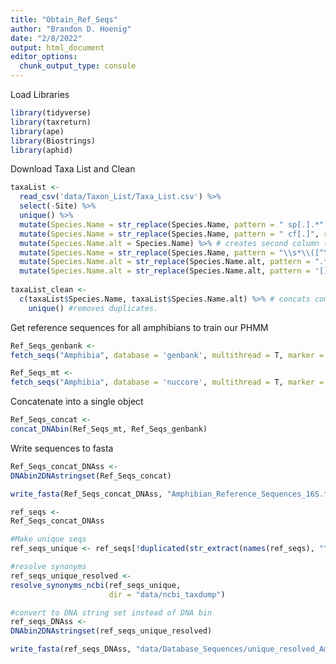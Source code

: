```yaml
---
title: "Obtain_Ref_Seqs"
author: "Brandon D. Hoenig"
date: "2/8/2022"
output: html_document
editor_options: 
  chunk_output_type: console
---
```


Load Libraries
```r
library(tidyverse)
library(taxreturn)
library(ape)
library(Biostrings)
library(aphid)
```

Download Taxa List and Clean
```r
taxaList <-
  read_csv('data/Taxon_List/Taxa_List.csv') %>% 
  select(-Site) %>%
  unique() %>%
  mutate(Species.Name = str_replace(Species.Name, pattern = " sp[.].*", replacement = "")) %>% #removes sp. from genera
  mutate(Species.Name = str_replace(Species.Name, pattern = " cf[.]", replacement = "")) %>%  #removes cf. from species
  mutate(Species.Name.alt = Species.Name) %>% # creates second column to handle recently changed species names
  mutate(Species.Name = str_replace(Species.Name, pattern = "\\s*\\([^\\)]+\\)", "")) %>% #removes alternate names in parenthese
  mutate(Species.Name.alt = str_replace(Species.Name.alt, pattern = ".*[(]","")) %>% # removes leading paranthese and anything before it (e.g. alternate genus name)
  mutate(Species.Name.alt = str_replace(Species.Name.alt, pattern = '[)]', "")) #removes trailing parenthese. 
  
taxaList_clean <-
  c(taxaList$Species.Name, taxaList$Species.Name.alt) %>% # concats common and alternate latin names. 
    unique() #removes duplicates. 
```

Get reference sequences for all amphibians to train our PHMM
```r

Ref_Seqs_genbank <-
fetch_seqs("Amphibia", database = 'genbank', multithread = T, marker = '16S', output = 'gb-binom', db = "data/ncbi_taxdump")

Ref_Seqs_mt <-
fetch_seqs("Amphibia", database = 'nuccore', multithread = T, marker = 'mitochondria', output = 'gb-binom', db = "data/ncbi_taxdump")
```

Concatenate into a single object 
```r
Ref_Seqs_concat <-
concat_DNAbin(Ref_Seqs_mt, Ref_Seqs_genbank)
```

Write sequences to fasta
```r
Ref_Seqs_concat_DNAss <-
DNAbin2DNAstringset(Ref_Seqs_concat)

write_fasta(Ref_Seqs_concat_DNAss, "Amphibian_Reference_Sequences_16S.fasta")
```

```r
ref_seqs <-
Ref_Seqs_concat_DNAss 

#Make unique seqs
ref_seqs_unique <- ref_seqs[!duplicated(str_extract(names(ref_seqs), "^.*\\|" ))]

#resolve synonyms 
ref_seqs_unique_resolved <-
resolve_synonyms_ncbi(ref_seqs_unique, 
                      dir = "data/ncbi_taxdump")

#convert to DNA string set instead of DNA bin
ref_seqs_DNAss <-
DNAbin2DNAstringset(ref_seqs_unique_resolved)

write_fasta(ref_seqs_DNAss, "data/Database_Sequences/unique_resolved_Amphibian_Reference_Sequences_16S.fasta")
```


